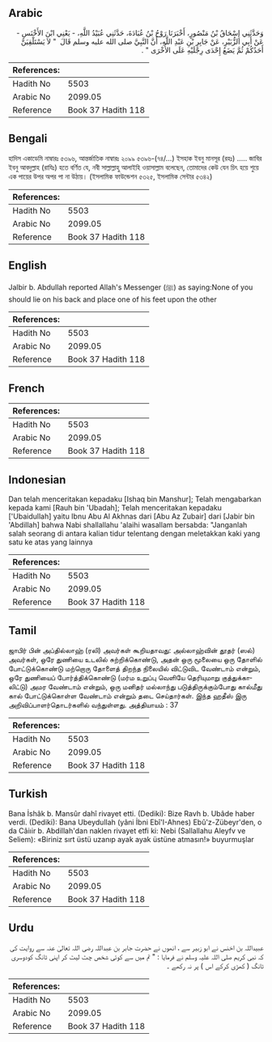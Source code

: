 ## Arabic


<div dir="rtl" lang="ar" style={{fontSize:'larger',backgroundColor:'#f8f9fa',padding:20}}>
وَحَدَّثَنِي إِسْحَاقُ بْنُ مَنْصُورٍ، أَخْبَرَنَا رَوْحُ بْنُ عُبَادَةَ، حَدَّثَنِي عُبَيْدُ اللَّهِ، - يَعْنِي ابْنَ الأَخْنَسِ - عَنْ أَبِي الزُّبَيْرِ، عَنْ جَابِرِ بْنِ عَبْدِ اللَّهِ، أَنَّ النَّبِيَّ صلى الله عليه وسلم قَالَ ‏ "‏ لاَ يَسْتَلْقِيَنَّ أَحَدُكُمْ ثُمَّ يَضَعُ إِحْدَى رِجْلَيْهِ عَلَى الأُخْرَى ‏"‏ ‏.‏
</div>
<div style={{backgroundColor:'#f8f9fa',padding:20, marginBottom: 10}}><table> <thead> <tr> <th>References:</th> <th></th> </tr> </thead> <tbody><tr><td>Hadith No</td><td>5503</td></tr><tr><td>Arabic No</td><td>2099.05</td></tr><tr><td>Reference</td><td>Book 37 Hadith 118</td></tr></tbody></table></div>

## Bengali


<div dir="ltr" lang="bn" style={{fontSize:'larger',backgroundColor:'#f8f9fa',padding:20}}>
হাদিস একাডেমি নাম্বারঃ ৫৩৯৬, আন্তর্জাতিক নাম্বারঃ ২০৯৯ ৫৩৯৬-(৭৪/...) ইসহাক ইবনু মানসূর (রহঃ) ..... জাবির ইবনু আবদুল্লাহ (রাযিঃ) হতে বর্ণিত যে, নবী সাল্লাল্লাহু আলাইহি ওয়াসাল্লাম বলেছেন, তোমাদের কেউ যেন চিৎ হয়ে শুয়ে এক পায়ের উপর অপর পা না উঠায়। (ইসলামিক ফাউন্ডেশন ৫৩২৫, ইসলামিক সেন্টার ৫৩৪২)
</div>
<div style={{backgroundColor:'#f8f9fa',padding:20, marginBottom: 10}}><table> <thead> <tr> <th>References:</th> <th></th> </tr> </thead> <tbody><tr><td>Hadith No</td><td>5503</td></tr><tr><td>Arabic No</td><td>2099.05</td></tr><tr><td>Reference</td><td>Book 37 Hadith 118</td></tr></tbody></table></div>

## English


<div dir="ltr" lang="en" style={{fontSize:'larger',backgroundColor:'#f8f9fa',padding:20}}>
Jalbir b. Abdullah reported Allah's Messenger (ﷺ) as saying:None of you should lie on his back and place one of his feet upon the other
</div>
<div style={{backgroundColor:'#f8f9fa',padding:20, marginBottom: 10}}><table> <thead> <tr> <th>References:</th> <th></th> </tr> </thead> <tbody><tr><td>Hadith No</td><td>5503</td></tr><tr><td>Arabic No</td><td>2099.05</td></tr><tr><td>Reference</td><td>Book 37 Hadith 118</td></tr></tbody></table></div>

## French


<div dir="ltr" lang="fr" style={{fontSize:'larger',backgroundColor:'#f8f9fa',padding:20}}>

</div>
<div style={{backgroundColor:'#f8f9fa',padding:20, marginBottom: 10}}><table> <thead> <tr> <th>References:</th> <th></th> </tr> </thead> <tbody><tr><td>Hadith No</td><td>5503</td></tr><tr><td>Arabic No</td><td>2099.05</td></tr><tr><td>Reference</td><td>Book 37 Hadith 118</td></tr></tbody></table></div>

## Indonesian


<div dir="ltr" lang="id" style={{fontSize:'larger',backgroundColor:'#f8f9fa',padding:20}}>
Dan telah menceritakan kepadaku [Ishaq bin Manshur]; Telah mengabarkan kepada kami [Rauh bin 'Ubadah]; Telah menceritakan kepadaku ['Ubaidullah] yaitu Ibnu Abu Al Akhnas dari [Abu Az Zubair] dari [Jabir bin 'Abdillah] bahwa Nabi shallallahu 'alaihi wasallam bersabda: "Janganlah salah seorang di antara kalian tidur telentang dengan meletakkan kaki yang satu ke atas yang lainnya
</div>
<div style={{backgroundColor:'#f8f9fa',padding:20, marginBottom: 10}}><table> <thead> <tr> <th>References:</th> <th></th> </tr> </thead> <tbody><tr><td>Hadith No</td><td>5503</td></tr><tr><td>Arabic No</td><td>2099.05</td></tr><tr><td>Reference</td><td>Book 37 Hadith 118</td></tr></tbody></table></div>

## Tamil


<div dir="ltr" lang="ta" style={{fontSize:'larger',backgroundColor:'#f8f9fa',padding:20}}>
ஜாபிர் பின் அப்தில்லாஹ் (ரலி) அவர்கள் கூறியதாவது: அல்லாஹ்வின் தூதர் (ஸல்) அவர்கள், ஒரே துணியை உடலில் சுற்றிக்கொண்டு, அதன் ஒரு மூலையை ஒரு தோளில் போட்டுக்கொண்டு மற்றொரு தோளைத் திறந்த நிலையில் விட்டுவிட வேண்டாம் என்றும், ஒரே துணியைப் போர்த்திக்கொண்டு (மர்ம உறுப்பு வெளியே தெரியுமாறு குத்துக்காலிட்டு) அமர வேண்டாம் என்றும், ஒரு மனிதர் மல்லாந்து படுத்திருக்கும்போது கால்மீது கால் போட்டுக்கொள்ள வேண்டாம் என்றும் தடை செய்தார்கள். இந்த ஹதீஸ் இரு அறிவிப்பாளர்தொடர்களில் வந்துள்ளது. அத்தியாயம் : 37
</div>
<div style={{backgroundColor:'#f8f9fa',padding:20, marginBottom: 10}}><table> <thead> <tr> <th>References:</th> <th></th> </tr> </thead> <tbody><tr><td>Hadith No</td><td>5503</td></tr><tr><td>Arabic No</td><td>2099.05</td></tr><tr><td>Reference</td><td>Book 37 Hadith 118</td></tr></tbody></table></div>

## Turkish


<div dir="ltr" lang="tr" style={{fontSize:'larger',backgroundColor:'#f8f9fa',padding:20}}>
Bana İshâk b. Mansûr dahî rivayet etti. (Dediki): Bize Ravh b. Ubâde haber verdi. (Dediki): Bana Ubeydullah (yâni İbni Ebî'I-Ahnes) Ebû'z-Zübeyr'den, o da Câiıir b. Abdillah'dan naklen rivayet etfi ki: Nebi (Sallallahu Aleyfv ve Seliem): «Biriniz sırt üstü uzanıp ayak ayak üstüne atmasın!» buyurmuşlar
</div>
<div style={{backgroundColor:'#f8f9fa',padding:20, marginBottom: 10}}><table> <thead> <tr> <th>References:</th> <th></th> </tr> </thead> <tbody><tr><td>Hadith No</td><td>5503</td></tr><tr><td>Arabic No</td><td>2099.05</td></tr><tr><td>Reference</td><td>Book 37 Hadith 118</td></tr></tbody></table></div>

## Urdu


<div dir="rtl" lang="ur" style={{fontSize:'larger',backgroundColor:'#f8f9fa',padding:20}}>
عبیداللہ بن اخنس نے ابو زبیر سے ، انھوں نے حضرت جابر بن عبداللہ رضی اللہ تعالیٰ عنہ سے روایت کی کہ نبی کریم صلی اللہ علیہ وسلم نے فرمایا : " تم میں سے کوئی شخص چٹ لیٹ کر اپنی ٹانگ کودوسری ٹانگ ( کھڑی کرکے اس ) پر نہ رکھے ۔
</div>
<div style={{backgroundColor:'#f8f9fa',padding:20, marginBottom: 10}}><table> <thead> <tr> <th>References:</th> <th></th> </tr> </thead> <tbody><tr><td>Hadith No</td><td>5503</td></tr><tr><td>Arabic No</td><td>2099.05</td></tr><tr><td>Reference</td><td>Book 37 Hadith 118</td></tr></tbody></table></div>